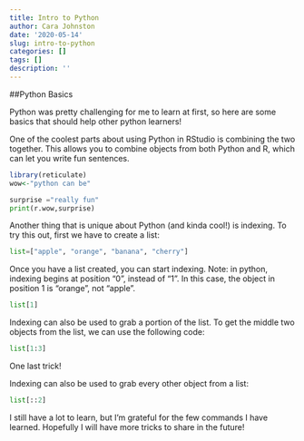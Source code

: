 ```yaml
---
title: Intro to Python
author: Cara Johnston
date: '2020-05-14'
slug: intro-to-python
categories: []
tags: []
description: ''
---
```

##Python Basics

Python was pretty challenging for me to learn at first, so here are some basics that should help other python learners! 

One of the coolest parts about using Python in RStudio is combining the two together. This allows you to combine objects from both Python and R, which can let you write fun sentences.

```r

library(reticulate)
wow<-"python can be"

```

```python
surprise ="really fun"
print(r.wow,surprise)

```

Another thing that is unique about Python (and kinda cool!) is indexing. To try this out, first we have to create a list:

```python
list=["apple", "orange", "banana", "cherry"]
```

Once you have a list created, you can start indexing. Note: in python, indexing begins at position "0", instead of "1". In this case, the object in position 1 is "orange", not "apple". 

```python
list[1]
```

Indexing can also be used to grab a portion of the list. To get the middle two objects from the list, we can use the following code:

```python
list[1:3]
```

One last trick!

Indexing can also be used to grab every other object from a list:
```python
list[::2]
```

I still have a lot to learn, but I'm grateful for the few commands I have learned. Hopefully I will have more tricks to share in the future!